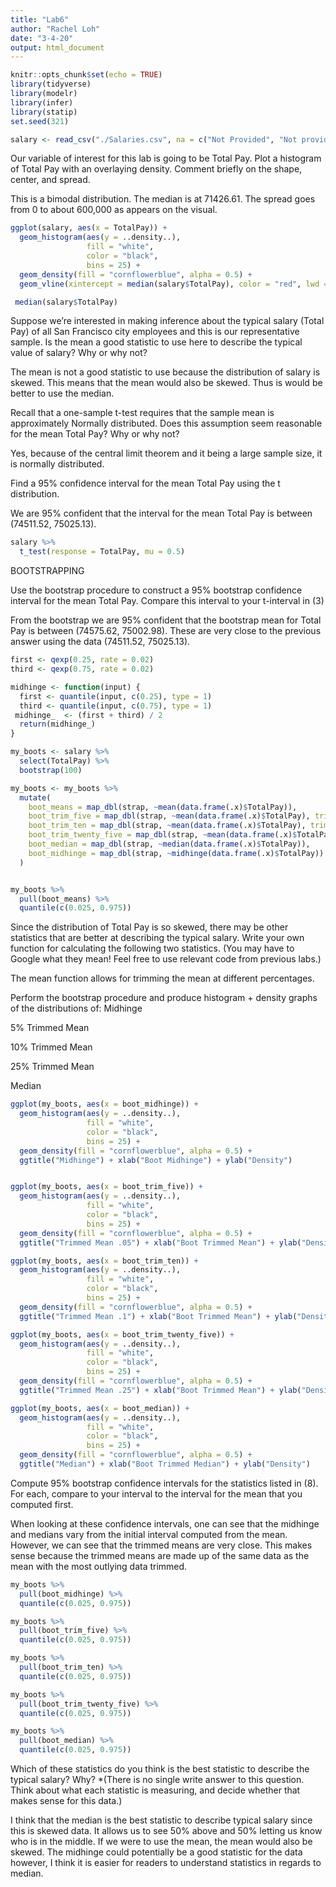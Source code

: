 ```yaml
---
title: "Lab6"
author: "Rachel Loh"
date: "3-4-20"
output: html_document
---
```


```r
knitr::opts_chunk$set(echo = TRUE)
library(tidyverse)
library(modelr)
library(infer)
library(statip)
set.seed(321)
```

```r
salary <- read_csv("./Salaries.csv", na = c("Not Provided", "Not provided"))
```


Our variable of interest for this lab is going to be Total Pay. Plot a histogram of Total Pay with an overlaying density. Comment briefly on the shape, center, and spread.

This is a bimodal distribution.  The median is at 71426.61.  The spread goes from 0 to about 600,000 as appears on the visual.
```r
ggplot(salary, aes(x = TotalPay)) + 
  geom_histogram(aes(y = ..density..),
                 fill = "white",
                 color = "black",
                 bins = 25) + 
  geom_density(fill = "cornflowerblue", alpha = 0.5) + 
  geom_vline(xintercept = median(salary$TotalPay), color = "red", lwd = 2)

 median(salary$TotalPay)

```


Suppose we’re interested in making inference about the typical salary (Total Pay) of all San Francisco city employees and this is our representative sample. Is the mean a good statistic to use here to describe the typical value of salary? Why or why not?

The mean is not a good statistic to use because the distribution of salary is skewed.  This means that the mean would also be skewed.  Thus is would be better to use the median.  


Recall that a one-sample t-test requires that the sample mean is approximately Normally distributed. Does this assumption seem reasonable for the mean Total Pay? Why or why not?

Yes, because of the central limit theorem and it being a large sample size, it is normally distributed.



Find a 95% confidence interval for the mean Total Pay using the t distribution.

We are 95% confident that the interval for the mean Total Pay is between (74511.52, 75025.13).
```r
salary %>%
  t_test(response = TotalPay, mu = 0.5)

```


BOOTSTRAPPING

Use the bootstrap procedure to construct a 95% bootstrap confidence interval for the mean Total Pay. Compare this interval to your t-interval in (3)

From the bootstrap we are 95% confident that the bootstrap mean for Total Pay is between (74575.62, 75002.98).  These are very close to the previous answer using the data (74511.52, 75025.13).
```r

first <- qexp(0.25, rate = 0.02)
third <- qexp(0.75, rate = 0.02)

midhinge <- function(input) {
  first <- quantile(input, c(0.25), type = 1)
  third <- quantile(input, c(0.75), type = 1)
 midhinge_  <- (first + third) / 2
  return(midhinge_)
}

my_boots <- salary %>%
  select(TotalPay) %>% 
  bootstrap(100)

my_boots <- my_boots %>%
  mutate(
    boot_means = map_dbl(strap, ~mean(data.frame(.x)$TotalPay)),
    boot_trim_five = map_dbl(strap, ~mean(data.frame(.x)$TotalPay), trim = 0.05),
    boot_trim_ten = map_dbl(strap, ~mean(data.frame(.x)$TotalPay), trim = 0.1),
    boot_trim_twenty_five = map_dbl(strap, ~mean(data.frame(.x)$TotalPay), trim = 0.25),
    boot_median = map_dbl(strap, ~median(data.frame(.x)$TotalPay)),
    boot_midhinge = map_dbl(strap, ~midhinge(data.frame(.x)$TotalPay))
  )


my_boots %>%
  pull(boot_means) %>%
  quantile(c(0.025, 0.975))

```


Since the distribution of Total Pay is so skewed, there may be other statistics that are better at describing the typical salary. Write your own function for calculating the following two statistics. (You may have to Google what they mean! Feel free to use relevant code from previous labs.)

The mean function allows for trimming the mean at different percentages. 

Perform the bootstrap procedure and produce histogram + density graphs of the distributions of:
Midhinge

5% Trimmed Mean

10% Trimmed Mean

25% Trimmed Mean

Median

```r

ggplot(my_boots, aes(x = boot_midhinge)) + 
  geom_histogram(aes(y = ..density..),
                 fill = "white",
                 color = "black",
                 bins = 25) + 
  geom_density(fill = "cornflowerblue", alpha = 0.5) +  
  ggtitle("Midhinge") + xlab("Boot Midhinge") + ylab("Density")


ggplot(my_boots, aes(x = boot_trim_five)) + 
  geom_histogram(aes(y = ..density..),
                 fill = "white",
                 color = "black",
                 bins = 25) + 
  geom_density(fill = "cornflowerblue", alpha = 0.5) +  
  ggtitle("Trimmed Mean .05") + xlab("Boot Trimmed Mean") + ylab("Density")

ggplot(my_boots, aes(x = boot_trim_ten)) + 
  geom_histogram(aes(y = ..density..),
                 fill = "white",
                 color = "black",
                 bins = 25) + 
  geom_density(fill = "cornflowerblue", alpha = 0.5) +  
  ggtitle("Trimmed Mean .1") + xlab("Boot Trimmed Mean") + ylab("Density")

ggplot(my_boots, aes(x = boot_trim_twenty_five)) + 
  geom_histogram(aes(y = ..density..),
                 fill = "white",
                 color = "black",
                 bins = 25) + 
  geom_density(fill = "cornflowerblue", alpha = 0.5) +  
  ggtitle("Trimmed Mean .25") + xlab("Boot Trimmed Mean") + ylab("Density")

ggplot(my_boots, aes(x = boot_median)) + 
  geom_histogram(aes(y = ..density..),
                 fill = "white",
                 color = "black",
                 bins = 25) + 
  geom_density(fill = "cornflowerblue", alpha = 0.5) +  
  ggtitle("Median") + xlab("Boot Trimmed Median") + ylab("Density")
```

Compute 95% bootstrap confidence intervals for the statistics listed in (8). For each, compare to your interval to the interval for the mean that you computed first.

When looking at these confidence intervals, one can see that the midhinge and medians vary from the initial interval computed from the mean.  However, we can see that the trimmed means are very close.  This makes sense because the trimmed means are made up of the same data as the mean with the most outlying data trimmed.

```r
my_boots %>%
  pull(boot_midhinge) %>%
  quantile(c(0.025, 0.975))

my_boots %>%
  pull(boot_trim_five) %>%
  quantile(c(0.025, 0.975))

my_boots %>%
  pull(boot_trim_ten) %>%
  quantile(c(0.025, 0.975))

my_boots %>%
  pull(boot_trim_twenty_five) %>%
  quantile(c(0.025, 0.975))

my_boots %>%
  pull(boot_median) %>%
  quantile(c(0.025, 0.975))
```

Which of these statistics do you think is the best statistic to describe the typical salary? Why? *(There is no single write answer to this question. Think about what each statistic is measuring, and decide whether that makes sense for this data.)

I think that the median is the best statistic to describe typical salary since this is skewed data.  It allows us to see 50% above and 50% letting us know who is in the middle.  If we were to use the mean, the mean would also be skewed.  The midhinge could potentially be a good statistic for the data however, I think it is easier for readers to understand statistics in regards to median.  
